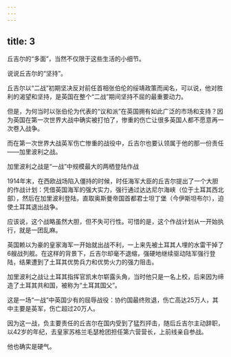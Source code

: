 ```yaml
---
---
---
```

title: 3
---



丘吉尔的“多面”，当然不仅限于这些生活的小细节。

说说丘吉尔的“坚持”。

丘吉尔以“二战”初期坚决反对前任首相张伯伦的绥靖政策而闻名，可以说，他对胜利的渴望和坚持，是英国在整个“二战”期间坚持不屈的最重要动力。

但是，为何当时以张伯伦为代表的“议和派”在英国拥有如此广泛的市场和支持？因为英国在第一次世界大战中确实被打怕了，惨重的伤亡让很多英国人都不愿意再一次卷入战争。

而在第一次世界大战英军伤亡惨重的战役中，丘吉尔也要认领属于他的那一份责任——加里波利之战。

加里波利之战是“一战”中规模最大的两栖登陆作战



1914年末，在西欧战场陷入僵持的时候，时任海军大臣的丘吉尔提出了一个大胆的作战计划：凭借英国海军的强大实力，强行通过达达尼尔海峡（位于土耳其西北部），然后在加里波利登陆，直取奥斯曼帝国首都君士坦丁堡（今伊斯坦布尔），迫使土耳其退出战争。

应该说，这个战略虽然大胆，但不失可行性。可惜的是，这个作战计划从一开始执行，就是一团乱麻。

英国赖以为豪的皇家海军一开始就出战不利，一上来先被土耳其人埋的水雷干掉了6艘战列舰。在这样的背景下，丘吉尔却毫不退缩，强硬地继续驱动陆军强行登陆，结果遭到了土耳其优势兵力和优势火力的强力阻击。

加里波利之战让土耳其指挥官凯末尔崭露头角，当时他只是一名上校，后来因为缔造了土耳其共和国，被称为“土耳其国父”。

这是一场“一战”中英国少有的屈辱战役：协约国最终败退，伤亡高达25万人，其中主要是英军，伤亡超过20万人。

因为这一战，负主要责任的丘吉尔在国内受到了猛烈抨击，随后丘吉尔主动辞职，以42岁的年纪，去皇家苏格兰毛瑟枪团担任第六营营长，上前线亲自参战。

他也确实是硬气。
